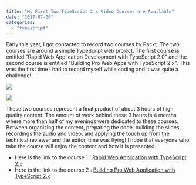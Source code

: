 ```yaml
---
title: "My First Two TypeScript 2.x Video Courses are Available"
date: "2017-07-06"
categories:
  - "typescript"
---
```


Early this year, I got contacted to record two courses by Packt. The two courses are around a simple TypeScript web project. The first course is entitled "Rapid Web Application Development with TypeScript 2.0" and the second course is entitled "Building Pro Web Apps with TypeScript 2.x". This was the first time I had to record myself while coding and it was quite a challenge!

![](images/V06944_MockupCover.jpg)

![](images/V07749_MockupCover.png)

These two courses represent a final product of about 3 hours of high quality content. The amount of work behind these 3 hours is 4 months where more than half of my evenings were dedicated to these courses. Between organizing the content, preparing the code, building the slides, recordings the audio and video, and applying the touch up from the technical reviewer and the editor, time was flying! I hope that everyone who take the course will enjoy the content and how it is presented.

- Here is the link to the course 1 : [Rapid Web Application with TypeScript 2.x](https://www.packtpub.com/application-development/rapid-web-application-development-typescript-2x-video) 
- Here is the link to the course 2 : [Building Pro Web Application with TypeScript 2.x](https://www.packtpub.com/application-development/building-pro-web-apps-typescript-2x-video)
